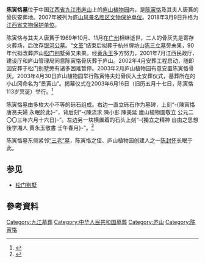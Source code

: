 {{coord|29|32|58.8|N|115|58|58.6|E|display=title|scale:10000}}
{{文物保护单位
| 级别 = 省级
| 省名 = 江西省
| 市/县名 = 庐山风景名胜区
| 图片 = [[File:陈寅恪墓_2017-08-08.jpg|thumb]]
| 名称 = 陈寅恪墓
| 编号 = 6-
| 分类 = 
| 所在 = [[庐山植物园|庐山植物园]]
| 时代 = 2003年
| 登录 = 2018年3月9日
}}
{{文物保护单位
| 级别 = 市县级
| 省名 = 江西省
| 市/县名 = 庐山风景名胜区
| 图片 = [[File:Chen_Yinke's_tomb_6893.jpg|240px]]
| 名称 = 陈寅恪墓
| 编号 = 
| 分类 = 
| 所在 = 
| 时代 = 2003年
| 登录 = 2007年6月5日
}}
'''陈寅恪墓'''位于中国[[江西省|江西省]][[九江市|九江市]][[庐山|庐山]]上的[[庐山植物园|庐山植物园]]内，是[[陈寅恪|陈寅恪]]及其夫人唐篔的骨灰安葬地。2007年被列为[[庐山风景名胜区文物保护单位|庐山风景名胜区文物保护单位]]。2018年3月9日升格为[[江西省文物保护单位|江西省文物保护单位]]。

陈寅恪与其夫人唐篔于1969年10月、11月在[[广州|广州]]相继逝世，二人的骨灰先是寄存火葬场，后改存[[银河公墓|银河公墓]]。“[[文革|文革]]”结束后拟葬于杭州牌坊山[[陈三立墓|陈三立墓]]旁未果，90年代拟改葬庐山[[松门别墅|松门别墅]]旁又未果。经[[黄永玉|黄永玉]]多方努力，2001年7月江西民政厅、建设厅和庐山管理局同意陈寅恪骨灰葬于庐山。2002年4月安葬工程启动，随即因安葬于松门别墅旁有诸多困难暂停。2003年2月庐山植物园有意安置陈寅恪骨灰。2003年4月30日庐山植物园举行陈寅恪夫妇骨灰入土安葬仪式，墓葬所在的小山冈命名为“景寅山”。揭幕仪式在2003年6月16日（旧历五月十七日，陈寅恪113岁冥诞）举行。<ref>{{cite web |title=陈寅恪、唐筼骨灰安葬侧记 |author=张求会 |publisher=[[凤凰网|凤凰网]] |url=http://book.ifeng.com/special/chenyinque/list/200912/1202_8759_1459388.shtml |date= |accessdate=2011-03-31 |archive-date=2011-05-13 |archive-url=https://web.archive.org/web/20110513103012/http://book.ifeng.com/special/chenyinque/list/200912/1202_8759_1459388.shtml |dead-url=no }}</ref>

陈寅恪墓由多枚大小不等的砾石组成。右边一直立砾石作为墓碑，上刻“-{陳寅恪 唐筼夫婦 永眠於此}-”，背后刻“-{陳流求 陳小彭 陳美延 廬山植物園敬立 公元二〇〇三年六月十六日}-”。左边另一块横置着的石头上刻“-{獨立之精神 自由之思想 後学湘人 黄永玉敬書 壬午春月}-”。<ref>{{Cite book |title=庐山旅游全书 |author=方国权, 苏茂, 方淳 |publisher=[[江西美术出版社|江西美术出版社]] |year=2004 |pages=84 |isbn=7-80690-400-X}}</ref>

陈寅恪墓东侧紧邻[[三老墓|“三老”墓]]，陈寅恪之侄、庐山植物园创建人之一[[陈封怀|陈封怀]]长眠于此。

==参见==
*[[松门别墅|松门别墅]]

==參考資料==
{{reflist}}
 
{{DEFAULTSORT:C}}
[[Category:九江墓葬|Category:九江墓葬]]
[[Category:中华人民共和国墓葬|Category:中华人民共和国墓葬]]
[[Category:庐山|Category:庐山]]
[[Category:陈寅恪|Category:陈寅恪]]